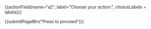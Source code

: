 {{actionField(name="a2", label="Choose your action:", choiceLabels = labels)}}

{{submitPageBtn("Press to proceed")}}
